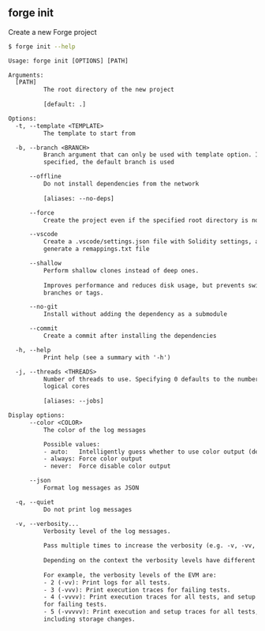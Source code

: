 ## forge init

Create a new Forge project

```bash
$ forge init --help
```

```txt
Usage: forge init [OPTIONS] [PATH]

Arguments:
  [PATH]
          The root directory of the new project
          
          [default: .]

Options:
  -t, --template <TEMPLATE>
          The template to start from

  -b, --branch <BRANCH>
          Branch argument that can only be used with template option. If not
          specified, the default branch is used

      --offline
          Do not install dependencies from the network
          
          [aliases: --no-deps]

      --force
          Create the project even if the specified root directory is not empty

      --vscode
          Create a .vscode/settings.json file with Solidity settings, and
          generate a remappings.txt file

      --shallow
          Perform shallow clones instead of deep ones.
          
          Improves performance and reduces disk usage, but prevents switching
          branches or tags.

      --no-git
          Install without adding the dependency as a submodule

      --commit
          Create a commit after installing the dependencies

  -h, --help
          Print help (see a summary with '-h')

  -j, --threads <THREADS>
          Number of threads to use. Specifying 0 defaults to the number of
          logical cores
          
          [aliases: --jobs]

Display options:
      --color <COLOR>
          The color of the log messages

          Possible values:
          - auto:   Intelligently guess whether to use color output (default)
          - always: Force color output
          - never:  Force disable color output

      --json
          Format log messages as JSON

  -q, --quiet
          Do not print log messages

  -v, --verbosity...
          Verbosity level of the log messages.
          
          Pass multiple times to increase the verbosity (e.g. -v, -vv, -vvv).
          
          Depending on the context the verbosity levels have different meanings.
          
          For example, the verbosity levels of the EVM are:
          - 2 (-vv): Print logs for all tests.
          - 3 (-vvv): Print execution traces for failing tests.
          - 4 (-vvvv): Print execution traces for all tests, and setup traces
          for failing tests.
          - 5 (-vvvvv): Print execution and setup traces for all tests,
          including storage changes.
```